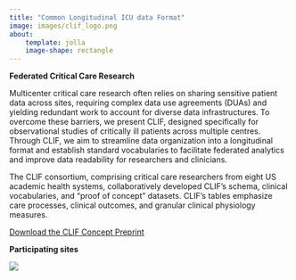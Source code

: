 ```yaml
---
title: "Common Longitudinal ICU data Format"
image: images/clif_logo.png
about:
    template: jolla
    image-shape: rectangle
---
```



<div class="text-box">
  <p><strong>Federated Critical Care Research</strong></p>
  <p>Multicenter critical care research often relies on sharing sensitive patient data across sites, requiring complex data use agreements (DUAs) and yielding redundant work to account for diverse data infrastructures. To overcome these barriers, we present CLIF, designed specifically for observational studies of critically ill patients across multiple centres. Through CLIF, we aim to streamline data organization into a longitudinal format and establish standard vocabularies to facilitate federated analytics and improve data readability for researchers and clinicians.</p>
  <p>The CLIF consortium, comprising critical care researchers from eight US academic health systems, collaboratively developed CLIF's schema, clinical vocabularies, and "proof of concept" datasets. CLIF’s tables emphasize care processes, clinical outcomes, and granular clinical physiology measures.</p>
<a href="CLIF_concept_preprint.pdf" download>Download the CLIF Concept Preprint</a>
</div>

<p><strong>Participating sites</strong></p>

![](images/member_logos.jpeg)
